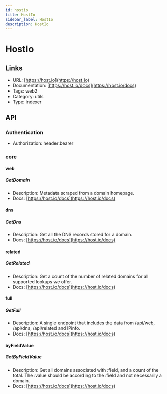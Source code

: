 ```yaml
---
id: hostio
title: HostIo
sidebar_label: HostIo
description: HostIo
---
```


# HostIo

## Links

* URL: [https://host.io](https://host.io)
* Documentation: [https://host.io/docs](https://host.io/docs)
* Tags: web2
* Category: utils
* Type: indexer

## API

### Authentication

* Authorization: header:bearer

### core

#### web

##### GetDomain

* Description: Metadata scraped from a domain homepage.
* Docs: [https://host.io/docs](https://host.io/docs)

#### dns

##### GetDns

* Description: Get all the DNS records stored for a domain.
* Docs: [https://host.io/docs](https://host.io/docs)

#### related

##### GetRelated

* Description: Get a count of the number of related domains for all supported lookups we offer.
* Docs: [https://host.io/docs](https://host.io/docs)

#### full

##### GetFull

* Description: A single endpoint that includes the data from /api/web, /api/dns, /api/related and IPinfo.
* Docs: [https://host.io/docs](https://host.io/docs)

#### byFieldValue

##### GetByFieldValue

* Description: Get all domains associated with :field, and a count of the total. The :value should be according to the :field and not necessarily a domain.
* Docs: [https://host.io/docs](https://host.io/docs)
